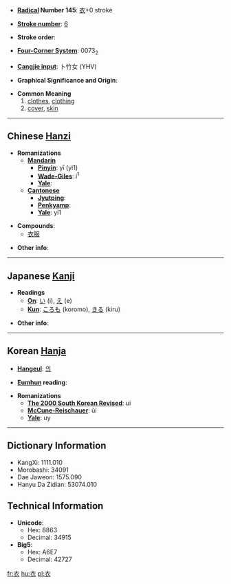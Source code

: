 * '''[[Wiktionary:Chinese radical index| Radical]] Number 145''': [[Wiktionary:Chinese radical index 衣|衣]]+0 stroke

* '''[[Wiktionary:Chinese total strokes index|Stroke number]]''': [[Wiktionary:Chinese total strokes index 6|6]]

* '''Stroke order''': 

* '''[[Wiktionary:Chinese four corner index|Four-Corner System]]''': 0073<sub>2</sub>

* '''[[Wiktionary:Chinese Cangjie index|Cangjie input]]''': 卜竹女 (YHV)

* '''Graphical Significance and Origin''': 

* '''Common Meaning'''
*#[[clothes]], [[clothing]]
*# [[cover]], [[skin]]

----

== Chinese [[Hanzi]] ==

* '''Romanizations'''
** '''[[Mandarin]]'''
*** '''[[Pinyin]]''': yī (yi1)
*** '''[[Wade-Giles]]''': i<sup>1</sup>
*** '''[[Yale]]''': 
** '''[[Cantonese]]'''
*** '''[[Jyutping]]''':
*** '''[[Penkyamp]]''': 
*** '''[[Yale]]''': yi1

* '''Compounds''':
**[[衣服]]

* '''Other info''': 

----

== Japanese [[Kanji]] ==

* '''Readings'''
** '''[[On]]''': [[い]] (i), [[え]] (e)
** '''[[Kun]]''': [[ころも]] (koromo), [[きる]] (kiru)

* '''Other info''':  

----

== Korean [[Hanja]] ==

* '''[[Hangeul]]''': [[의]]

* '''[[Eumhun]] reading''': 

* '''Romanizations'''
** '''[[The 2000 South Korean Revised Romanization|The 2000 South Korean Revised]]''': ui
** '''[[McCune-Reischauer]]''': ŭi
** '''[[Yale]]''': uy

----

== Dictionary Information ==

* KangXi: 1111.010
* Morobashi: 34091
* Dae Jaweon: 1575.090
* Hanyu Da Zidian: 53074.010

== Technical Information ==

* '''Unicode''':
** Hex: 8863
** Decimal: 34915
* '''Big5''':
** Hex: A6E7
** Decimal: 42727

[[fr:衣]]
[[hu:衣]]
[[pl:衣]]